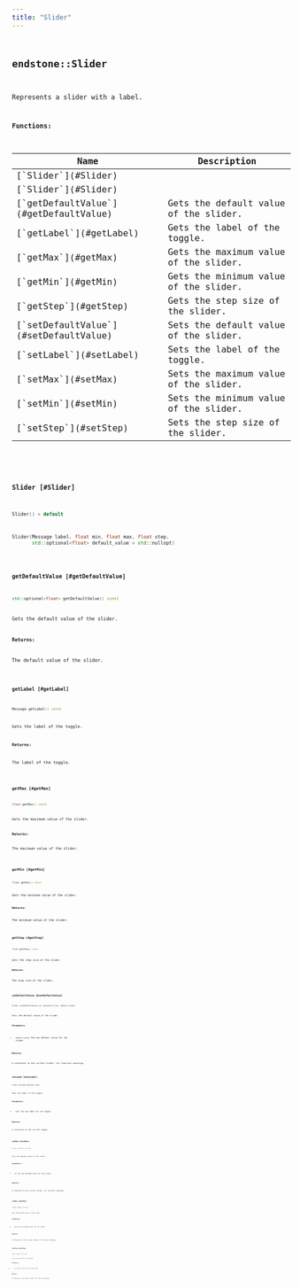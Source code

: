 ```yaml
---
title: "Slider"
---
```


## <code className="doc-symbol doc-symbol-class"/> endstone::Slider

Represents a slider with a label.


















**Functions:**

<table>
<thead>
   <tr>
      <th>Name</th>
      <th>Description</th>
   </tr>
</thead>
<tbody>
<tr key="classendstone_1_1_slider_1a9747b93fdcc402378699b5d3d69dc81b">
    <td>[`Slider`](#Slider)</td>
    <td></td>
</tr>
<tr key="classendstone_1_1_slider_1aa4e6a206a483a5e859ea69a4b4c8e798">
    <td>[`Slider`](#Slider)</td>
    <td></td>
</tr>
<tr key="classendstone_1_1_slider_1a40402a633fa41306b80e4da2cd84b99a">
    <td>[`getDefaultValue`](#getDefaultValue)</td>
    <td>Gets the default value of the slider.</td>
</tr>
<tr key="classendstone_1_1_slider_1ab8e94955a47d5eaedac0e06ab350f7f2">
    <td>[`getLabel`](#getLabel)</td>
    <td>Gets the label of the toggle.</td>
</tr>
<tr key="classendstone_1_1_slider_1a678964a83e4820871d4b99dd2c7a1b45">
    <td>[`getMax`](#getMax)</td>
    <td>Gets the maximum value of the slider.</td>
</tr>
<tr key="classendstone_1_1_slider_1a888e209ddf6c3e769b319e9728843a63">
    <td>[`getMin`](#getMin)</td>
    <td>Gets the minimum value of the slider.</td>
</tr>
<tr key="classendstone_1_1_slider_1acc5394db6cb1a0c2750702f2473163ce">
    <td>[`getStep`](#getStep)</td>
    <td>Gets the step size of the slider.</td>
</tr>
<tr key="classendstone_1_1_slider_1a72c66f99531b81c256375d5d530d058c">
    <td>[`setDefaultValue`](#setDefaultValue)</td>
    <td>Sets the default value of the slider.</td>
</tr>
<tr key="classendstone_1_1_slider_1acf2217bdc5441b3cbe9a0716fca0f2f9">
    <td>[`setLabel`](#setLabel)</td>
    <td>Sets the label of the toggle.</td>
</tr>
<tr key="classendstone_1_1_slider_1a22f05a1703d94aa0a797e73d202bce5f">
    <td>[`setMax`](#setMax)</td>
    <td>Sets the maximum value of the slider.</td>
</tr>
<tr key="classendstone_1_1_slider_1ae07e1917f5f43db8cb19858ff92cde24">
    <td>[`setMin`](#setMin)</td>
    <td>Sets the minimum value of the slider.</td>
</tr>
<tr key="classendstone_1_1_slider_1afe6aff5dcd3a303663266990ee107cd8">
    <td>[`setStep`](#setStep)</td>
    <td>Sets the step size of the slider.</td>
</tr>
</tbody>
</table>

### <code className="doc-symbol doc-symbol-function"/> Slider [#Slider]



```cpp
Slider() = default
```

```cpp
Slider(Message label, float min, float max, float step,
       std::optional<float> default_value = std::nullopt)
```
### <code className="doc-symbol doc-symbol-function"/> getDefaultValue [#getDefaultValue]

```cpp
std::optional<float> getDefaultValue() const
```

Gets the default value of the slider.





**Returns:**

The default value of the slider. 





        
### <code className="doc-symbol doc-symbol-function"/> getLabel [#getLabel]

```cpp
Message getLabel() const
```

Gets the label of the toggle.





**Returns:**

The label of the toggle. 





        
### <code className="doc-symbol doc-symbol-function"/> getMax [#getMax]

```cpp
float getMax() const
```

Gets the maximum value of the slider.





**Returns:**

The maximum value of the slider. 





        
### <code className="doc-symbol doc-symbol-function"/> getMin [#getMin]

```cpp
float getMin() const
```

Gets the minimum value of the slider.





**Returns:**

The minimum value of the slider. 





        
### <code className="doc-symbol doc-symbol-function"/> getStep [#getStep]

```cpp
float getStep() const
```

Gets the step size of the slider.





**Returns:**

The step size of the slider. 





        
### <code className="doc-symbol doc-symbol-function"/> setDefaultValue [#setDefaultValue]

```cpp
Slider &setDefaultValue(std::optional<float> default_value)
```

Sets the default value of the slider.





**Parameters:**


* `default_value` The new default value for the slider. 



**Returns:**

A reference to the current slider, for function chaining. 





        
### <code className="doc-symbol doc-symbol-function"/> setLabel [#setLabel]

```cpp
Slider &setLabel(Message label)
```

Sets the label of the toggle.





**Parameters:**


* `label` The new label for the toggle. 



**Returns:**

A reference to the current toggle. 





        
### <code className="doc-symbol doc-symbol-function"/> setMax [#setMax]

```cpp
Slider &setMax(float max)
```

Sets the maximum value of the slider.





**Parameters:**


* `max` The new maximum value for the slider. 



**Returns:**

A reference to the current slider, for function chaining. 





        
### <code className="doc-symbol doc-symbol-function"/> setMin [#setMin]

```cpp
Slider &setMin(float min)
```

Sets the minimum value of the slider.





**Parameters:**


* `min` The new minimum value for the slider. 



**Returns:**

A reference to the current slider, for function chaining. 





        
### <code className="doc-symbol doc-symbol-function"/> setStep [#setStep]

```cpp
Slider &setStep(float step)
```

Sets the step size of the slider.





**Parameters:**


* `step` The new step size for the slider. 



**Returns:**

A reference to the current slider, for function chaining. 





        